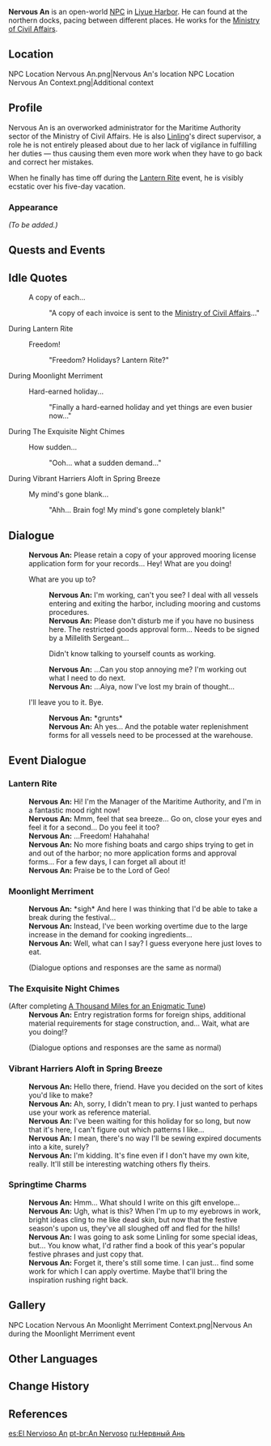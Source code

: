 {{Meta
<!-- REMOVE THIS TEMPLATE AFTER ADDING MISSING INFO -->
|missing_NPC_profile  = yes
}}
{{Character Infobox
|image            = NPC Nervous An.png
|region           = Liyue
|location         = Liyue
|affiliation      = Ministry of Civil Affairs
|title            = Administrator, Maritime Authority
|type             = Open-World NPC
|voiceEN          = [https://www.brandonwincklervoice.com/ Brandon Winckler]<ref>Brandon Winckler: [https://6cfcd0e2-8353-403a-a663-fca4b6e4b32d.filesusr.com/ugd/96d6e0_510f87f1c193464181e62bec82f3e7c2.pdf EN VA's Resume]</ref>
}}
'''Nervous An''' is an open-world [[NPC]] in [[Liyue Harbor]]. He can found at the northern docks, pacing between different places. He works for the [[Ministry of Civil Affairs]].

==Location==
<gallery>
NPC Location Nervous An.png|Nervous An's location
NPC Location Nervous An Context.png|Additional context
</gallery>

==Profile==
<!-- detailed story/lore information goes here -->
Nervous An is an overworked administrator for the Maritime Authority sector of the Ministry of Civil Affairs. He is also [[Linling]]'s direct supervisor, a role he is not entirely pleased about due to her lack of vigilance in fulfilling her duties &mdash; thus causing them even more work when they have to go back and correct her mistakes.

When he finally has time off during the [[Lantern Rite]] event, he is visibly ecstatic over his five-day vacation.

===Appearance===
''(To be added.)''

==Quests and Events==
{{Quests and Events}}

==Idle Quotes==
{{Dialogue Start}}
: {{DIcon|Idle}} A copy of each...
:: {{A|VO Nervous An 01.ogg}} "A copy of each invoice is sent to the [[Ministry of Civil Affairs]]..."
{{Dialogue End}}

;During Lantern Rite
{{Dialogue Start}}
: {{DIcon|Idle}} Freedom!
:: {{A|VO Nervous An Lantern Rite 01.ogg}} "Freedom? Holidays? Lantern Rite?"
{{Dialogue End}}

;During Moonlight Merriment
{{Dialogue Start}}
: {{DIcon|Idle}} Hard-earned holiday...
:: {{A|VO Nervous An Moonlight Merriment 01.ogg}} "Finally a hard-earned holiday and yet things are even busier now..."
{{Dialogue End}}

;During The Exquisite Night Chimes
{{Dialogue Start}}
: {{DIcon|Idle}} How sudden...
:: {{A|VO Nervous An Lantern Rite 02.ogg}} "Ooh... what a sudden demand..."
{{Dialogue End}}

;During Vibrant Harriers Aloft in Spring Breeze
{{Dialogue Start}}
: {{DIcon|Idle}} My mind's gone blank...
:: {{A|VO Nervous An Lantern Rite 03.ogg}} "Ahh... Brain fog! My mind's gone completely blank!"
{{Dialogue End}}

==Dialogue==
{{Dialogue Start}}
:'''Nervous An:''' Please retain a copy of your approved mooring license application form for your records... Hey! What are you doing!
:{{DIcon}} What are you up to?
::'''Nervous An:''' I'm working, can't you see? I deal with all vessels entering and exiting the harbor, including mooring and customs procedures.
::'''Nervous An:''' Please don't disturb me if you have no business here. The restricted goods approval form... Needs to be signed by a Millelith Sergeant...
::{{DIcon}} Didn't know talking to yourself counts as working.
::'''Nervous An:''' ...Can you stop annoying me? I'm working out what I need to do next.
::'''Nervous An:''' ...Aiya, now I've lost my brain of thought...
:{{DIcon}} I'll leave you to it. Bye.
::'''Nervous An:''' *grunts*
::'''Nervous An:''' Ah yes... And the potable water replenishment forms for all vessels need to be processed at the warehouse.
{{Dialogue End}}

==Event Dialogue==
===Lantern Rite===
{{Dialogue Start}}
:'''Nervous An:''' Hi! I'm the Manager of the Maritime Authority, and I'm in a fantastic mood right now!
:'''Nervous An:''' Mmm, feel that sea breeze... Go on, close your eyes and feel it for a second... Do you feel it too?
:'''Nervous An:''' ...Freedom! Hahahaha!
:'''Nervous An:''' No more fishing boats and cargo ships trying to get in and out of the harbor; no more application forms and approval forms... For a few days, I can forget all about it!
:'''Nervous An:''' Praise be to the Lord of Geo!
{{Dialogue End}}

===Moonlight Merriment===
{{Dialogue Start}}
:'''Nervous An:''' *sigh* And here I was thinking that I'd be able to take a break during the festival...
:'''Nervous An:''' Instead, I've been working overtime due to the large increase in the demand for cooking ingredients...
:'''Nervous An:''' Well, what can I say? I guess everyone here just loves to eat.
:;(Dialogue options and responses are the same as normal)
{{Dialogue End}}

===The Exquisite Night Chimes===
{{Dialogue Start}}
;(After completing [[A Thousand Miles for an Enigmatic Tune]])
:'''Nervous An:''' Entry registration forms for foreign ships, additional material requirements for stage construction, and... Wait, what are you doing!?
:;(Dialogue options and responses are the same as normal)
{{Dialogue End}}

===Vibrant Harriers Aloft in Spring Breeze===
{{Dialogue Start}}
:'''Nervous An:''' Hello there, friend. Have you decided on the sort of kites you'd like to make?
:'''Nervous An:''' Ah, sorry, I didn't mean to pry. I just wanted to perhaps use your work as reference material.
:'''Nervous An:''' I've been waiting for this holiday for so long, but now that it's here, I can't figure out which patterns I like...
:'''Nervous An:''' I mean, there's no way I'll be sewing expired documents into a kite, surely?
:'''Nervous An:''' I'm kidding. It's fine even if I don't have my own kite, really. It'll still be interesting watching others fly theirs.
{{Dialogue End}}

===Springtime Charms===
{{Dialogue Start}}
:'''Nervous An:''' Hmm... What should I write on this gift envelope...
:'''Nervous An:''' Ugh, what is this? When I'm up to my eyebrows in work, bright ideas cling to me like dead skin, but now that the festive season's upon us, they've all sloughed off and fled for the hills!
:'''Nervous An:''' I was going to ask some Linling for some special ideas, but... You know what, I'd rather find a book of this year's popular festive phrases and just copy that.
:'''Nervous An:''' Forget it, there's still some time. I can just... find some work for which I can apply overtime. Maybe that'll bring the inspiration rushing right back.
{{Dialogue End}}

==Gallery==
<gallery>
NPC Location Nervous An Moonlight Merriment Context.png|Nervous An during the Moonlight Merriment event
</gallery>

==Other Languages==
{{Other Languages
|default_hidden = 1
|en      = Nervous An
|zhs     = 小安
|zhs_rm  = Xiǎo Ān
|zht     = 小安
|zht_rm  = Xiǎo Ān
|ja      = 安
|ja_rm   = Yasu
|ko      = 소안
|ko_rm   = So'an
|es      = El Nervioso An
|fr      = An le nerveux
|ru      = Нервный Ань
|th      = An ผู้แสนประหม่า
|th_rm   = An Phu Saen Prama
|vi      = Tiểu An
|de      = Nervöser An
|id      = Nervous An
|pt      = An Nervoso
|tr      = Asabi Ann
|it      = An il Nervoso
}}

==Change History==
{{Change History|1.0}}

==References==
{{Reflist}}

[[es:El Nervioso An]]
[[pt-br:An Nervoso]]
[[ru:Нервный Ань]]